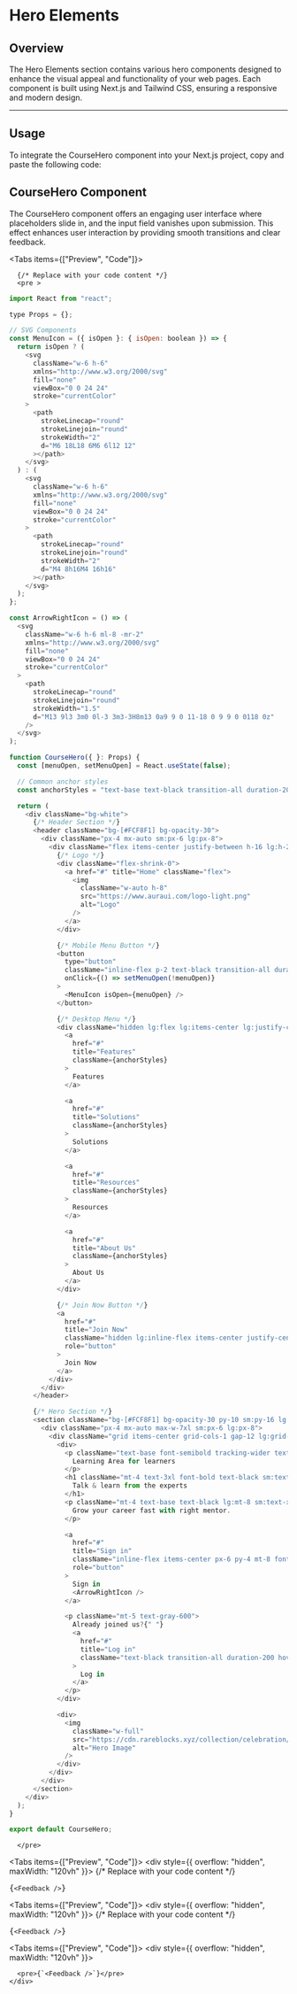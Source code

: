 

# Hero Elements

## Overview

The Hero Elements section contains various hero components designed to enhance the visual appeal and functionality of your web pages. Each component is built using Next.js and Tailwind CSS, ensuring a responsive and modern design.

---

## Usage

To integrate the CourseHero component into your Next.js project, copy and paste the following code:

## CourseHero Component

The CourseHero component offers an engaging user interface where placeholders slide in, and the input field vanishes upon submission. This effect enhances user interaction by providing smooth transitions and clear feedback.

<Tabs items={["Preview", "Code"]}>
  <TabComponent label="Preview">
    <CourseHero />
  </TabComponent>
  <TabComponent label="Code">
 
      {/* Replace with your code content */}
      <pre >

``` js copy
import React from "react";

type Props = {};

// SVG Components
const MenuIcon = ({ isOpen }: { isOpen: boolean }) => {
  return isOpen ? (
    <svg
      className="w-6 h-6"
      xmlns="http://www.w3.org/2000/svg"
      fill="none"
      viewBox="0 0 24 24"
      stroke="currentColor"
    >
      <path
        strokeLinecap="round"
        strokeLinejoin="round"
        strokeWidth="2"
        d="M6 18L18 6M6 6l12 12"
      ></path>
    </svg>
  ) : (
    <svg
      className="w-6 h-6"
      xmlns="http://www.w3.org/2000/svg"
      fill="none"
      viewBox="0 0 24 24"
      stroke="currentColor"
    >
      <path
        strokeLinecap="round"
        strokeLinejoin="round"
        strokeWidth="2"
        d="M4 8h16M4 16h16"
      ></path>
    </svg>
  );
};

const ArrowRightIcon = () => (
  <svg
    className="w-6 h-6 ml-8 -mr-2"
    xmlns="http://www.w3.org/2000/svg"
    fill="none"
    viewBox="0 0 24 24"
    stroke="currentColor"
  >
    <path
      strokeLinecap="round"
      strokeLinejoin="round"
      strokeWidth="1.5"
      d="M13 9l3 3m0 0l-3 3m3-3H8m13 0a9 9 0 11-18 0 9 9 0 0118 0z"
    />
  </svg>
);

function CourseHero({ }: Props) {
  const [menuOpen, setMenuOpen] = React.useState(false);

  // Common anchor styles
  const anchorStyles = "text-base text-black transition-all duration-200 hover:text-opacity-80";

  return (
    <div className="bg-white">
      {/* Header Section */}
      <header className="bg-[#FCF8F1] bg-opacity-30">
        <div className="px-4 mx-auto sm:px-6 lg:px-8">
          <div className="flex items-center justify-between h-16 lg:h-20">
            {/* Logo */}
            <div className="flex-shrink-0">
              <a href="#" title="Home" className="flex">
                <img
                  className="w-auto h-8"
                  src="https://www.auraui.com/logo-light.png"
                  alt="Logo"
                />
              </a>
            </div>

            {/* Mobile Menu Button */}
            <button
              type="button"
              className="inline-flex p-2 text-black transition-all duration-200 rounded-md lg:hidden focus:bg-gray-100 hover:bg-gray-100"
              onClick={() => setMenuOpen(!menuOpen)}
            >
              <MenuIcon isOpen={menuOpen} />
            </button>

            {/* Desktop Menu */}
            <div className="hidden lg:flex lg:items-center lg:justify-center lg:space-x-10">
              <a
                href="#"
                title="Features"
                className={anchorStyles}
              >
                Features
              </a>

              <a
                href="#"
                title="Solutions"
                className={anchorStyles}
              >
                Solutions
              </a>

              <a
                href="#"
                title="Resources"
                className={anchorStyles}
              >
                Resources
              </a>

              <a
                href="#"
                title="About Us"
                className={anchorStyles}
              >
                About Us
              </a>
            </div>

            {/* Join Now Button */}
            <a
              href="#"
              title="Join Now"
              className="hidden lg:inline-flex items-center justify-center px-5 py-2.5 text-base font-semibold text-white transition-all duration-200 bg-black rounded-full hover:bg-yellow-300 hover:text-black focus:bg-yellow-300 focus:text-black"
              role="button"
            >
              Join Now
            </a>
          </div>
        </div>
      </header>

      {/* Hero Section */}
      <section className="bg-[#FCF8F1] bg-opacity-30 py-10 sm:py-16 lg:py-24">
        <div className="px-4 mx-auto max-w-7xl sm:px-6 lg:px-8">
          <div className="grid items-center grid-cols-1 gap-12 lg:grid-cols-2">
            <div>
              <p className="text-base font-semibold tracking-wider text-yellow-600 uppercase">
                Learning Area for learners
              </p>
              <h1 className="mt-4 text-3xl font-bold text-black sm:text-4xl md:text-5xl lg:text-6xl xl:text-7xl 2xl:text-8xl">
                Talk & learn from the experts
              </h1>
              <p className="mt-4 text-base text-black lg:mt-8 sm:text-xl">
                Grow your career fast with right mentor.
              </p>

              <a
                href="#"
                title="Sign in"
                className="inline-flex items-center px-6 py-4 mt-8 font-semibold text-black transition-all duration-200 bg-yellow-300 rounded-full lg:mt-16 hover:bg-yellow-400 focus:bg-yellow-400"
                role="button"
              >
                Sign in
                <ArrowRightIcon />
              </a>

              <p className="mt-5 text-gray-600">
                Already joined us?{" "}
                <a
                  href="#"
                  title="Log in"
                  className="text-black transition-all duration-200 hover:underline"
                >
                  Log in
                </a>
              </p>
            </div>

            <div>
              <img
                className="w-full"
                src="https://cdn.rareblocks.xyz/collection/celebration/images/hero/1/hero-img.png"
                alt="Hero Image"
              />
            </div>
          </div>
        </div>
      </section>
    </div>
  );
}

export default CourseHero;


```
            
      </pre>
 
  </TabComponent>
</Tabs>

<Tabs items={["Preview", "Code"]}>
  <TabComponent label="Preview">
    <BlogHero />
  </TabComponent>
  <TabComponent label="Code">
    <div style={{ overflow: "hidden", maxWidth: "120vh" }}>
      {/* Replace with your code content */}
      <pre>{`<Feedback />`}</pre>
    </div>
  </TabComponent>
</Tabs>

<Tabs items={["Preview", "Code"]}>
  <TabComponent label="Preview">
    <EmailCampaign />
  </TabComponent>
  <TabComponent label="Code">
    <div style={{ overflow: "hidden", maxWidth: "120vh" }}>
      {/* Replace with your code content */}
      <pre>{`<Feedback />`}</pre>
    </div>
  </TabComponent>
</Tabs>

<Tabs items={["Preview", "Code"]}>
  <TabComponent label="Preview">
    <Feedback />
  </TabComponent>
  <TabComponent label="Code" >
    <div style={{ overflow: "hidden", maxWidth: "120vh" }}>
     
      <pre>{`<Feedback />`}</pre>
    </div>
  </TabComponent>
</Tabs>
